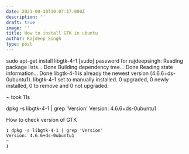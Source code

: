 ```yaml
---
date: 2021-09-30T10:07:17.000Z
description: ''
draft: true
image: ''
title: How to install GTK in ubuntu
author: Rajdeep Singh
type: post
---
```

sudo apt-get install  libgtk-4-1
[sudo] password for rajdeepsingh: 
Reading package lists... Done
Building dependency tree... Done
Reading state information... Done
libgtk-4-1 is already the newest version (4.6.6+ds-0ubuntu1).
libgtk-4-1 set to manually installed.
0 upgraded, 0 newly installed, 0 to remove and 0 not upgraded.

~ took 11s 

dpkg -s libgtk-4-1 | grep 'Version'
Version: 4.6.6+ds-0ubuntu1


How to check version of GTK

    ❯ dpkg -s libgtk-4-1 | grep 'Version'
    Version: 4.6.6+ds-0ubuntu1
    ~ 
    ❯
